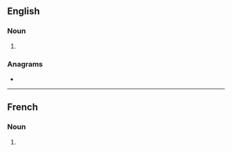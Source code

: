 ==English==

===Noun===
{{head|en|noun plural form}}

# {{plural of|gramme|lang=en}}

===Anagrams===
* {{anagrams|en|a=aegmmrs|gammers}}

----

==French==

===Noun===
{{head|fr|noun plural form|g=m}}

# {{plural of|gramme|lang=fr}}